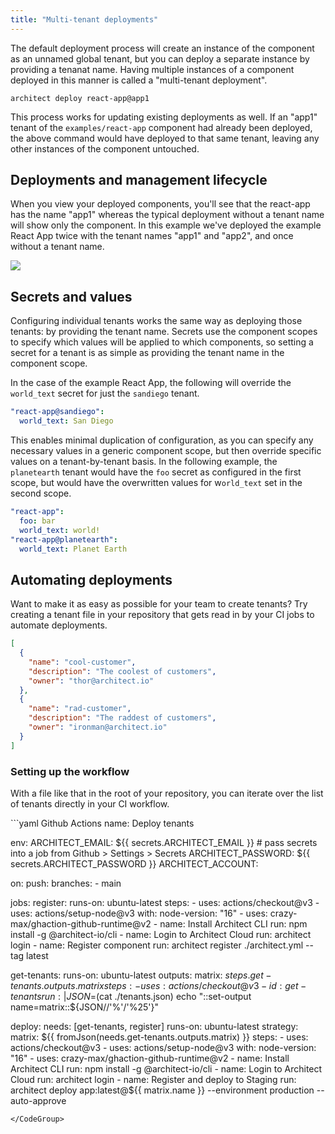 ```yaml
---
title: "Multi-tenant deployments"
---
```


The default deployment process will create an instance of the component as an
unnamed global tenant, but you can deploy a separate instance by providing a
tenanat name. Having multiple instances of a component deployed in this manner
is called a "multi-tenant deployment".

```
architect deploy react-app@app1
```

This process works for updating existing deployments as well. If an "app1"
tenant of the `examples/react-app` component had already been deployed, the
above command would have deployed to that same tenant, leaving any other
instances of the component untouched.

## Deployments and management lifecycle

When you view your deployed components, you'll see that the react-app has the
name "app1" whereas the typical deployment without a tenant name will show only
the component. In this example we've deployed the example React App twice with
the tenant names "app1" and "app2", and once without a tenant name.

![](/images/multi-tenant-components.webp)

## Secrets and values

Configuring individual tenants works the same way as deploying those tenants: by
providing the tenant name. Secrets use the component scopes to specify which
values will be applied to which components, so setting a secret for a tenant is
as simple as providing the tenant name in the component scope.

In the case of the example React App, the following will override the
`world_text` secret for just the `sandiego` tenant.

```yaml
"react-app@sandiego":
  world_text: San Diego
```

This enables minimal duplication of configuration, as you can specify any
necessary values in a generic component scope, but then override specific values
on a tenant-by-tenant basis. In the following example, the `planetearth` tenant
would have the `foo` secret as configured in the first scope, but would have the
overwritten values for w`orld_text` set in the second scope.

```yaml
"react-app":
  foo: bar
  world_text: world!
"react-app@planetearth":
  world_text: Planet Earth
```

## Automating deployments

Want to make it as easy as possible for your team to create tenants? Try creating a tenant file in your
repository that gets read in by your CI jobs to automate deployments.

```json ./tenants.json
[
  {
    "name": "cool-customer",
    "description": "The coolest of customers",
    "owner": "thor@architect.io"
  },
  {
    "name": "rad-customer",
    "description": "The raddest of customers",
    "owner": "ironman@architect.io"
  }
]
```

### Setting up the workflow

With a file like that in the root of your repository, you can iterate over the list of tenants 
directly in your CI workflow.

<CodeGroup>
```yaml Github Actions
name: Deploy tenants

env:
  ARCHITECT_EMAIL: ${{ secrets.ARCHITECT_EMAIL }} # pass secrets into a job from Github > Settings > Secrets
  ARCHITECT_PASSWORD: ${{ secrets.ARCHITECT_PASSWORD }}
  ARCHITECT_ACCOUNT: <account-name>

on:
  push:
    branches:
      - main

jobs:
  register:
    runs-on: ubuntu-latest
    steps:
      - uses: actions/checkout@v3
      - uses: actions/setup-node@v3
        with:
          node-version: "16"
      - uses: crazy-max/ghaction-github-runtime@v2
      - name: Install Architect CLI
        run: npm install -g @architect-io/cli
      - name: Login to Architect Cloud
        run: architect login
      - name: Register component
        run: architect register ./architect.yml --tag latest

  get-tenants:
    runs-on: ubuntu-latest
    outputs:
      matrix: ${{ steps.get-tenants.outputs.matrix }}
    steps:
      - uses: actions/checkout@v3
      - id: get-tenants
        run: |
          JSON=$(cat ./tenants.json)
          echo "::set-output name=matrix::${JSON//'%'/'%25'}"
  
  deploy:
    needs: [get-tenants, register]
    runs-on: ubuntu-latest
    strategy:
      matrix: ${{ fromJson(needs.get-tenants.outputs.matrix) }}
    steps:
      - uses: actions/checkout@v3
      - uses: actions/setup-node@v3
        with:
          node-version: "16"
      - uses: crazy-max/ghaction-github-runtime@v2
      - name: Install Architect CLI
        run: npm install -g @architect-io/cli
      - name: Login to Architect Cloud
        run: architect login
      - name: Register and deploy to Staging
        run: architect deploy app:latest@${{ matrix.name }} --environment production --auto-approve
```
</CodeGroup>
